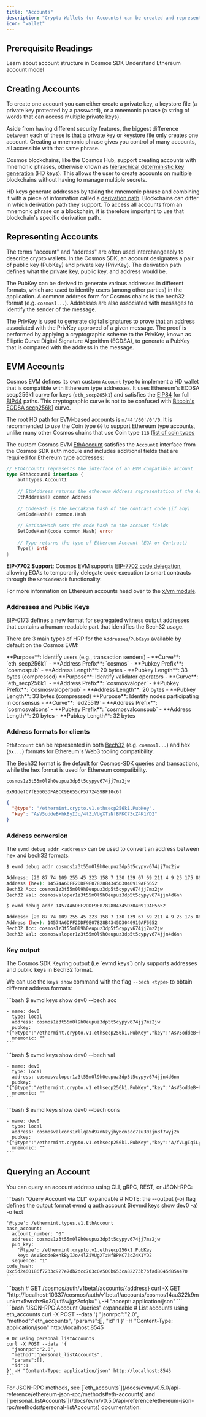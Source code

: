```yaml
---
title: "Accounts"
description: "Crypto Wallets (or Accounts) can be created and represented in unique ways on different blockchains. For developers who interface with account types on a Cosmos EVM chain, e.g. during wallet integration on their dApp frontend, it is therefore important to understand that accounts in the Cosmos EVM are implemented to be compatible with Ethereum type addresses."
icon: "wallet"
---
```


## Prerequisite Readings

<CardGroup cols={2}>
  <Card title="Cosmos SDK Accounts" icon="circle-nodes" href="https://docs.cosmos.network/main/learn/beginner/accounts">
    Learn about account structure in Cosmos SDK
  </Card>
  <Card title="Ethereum Accounts" icon="ethereum" href="https://ethereum.org/en/whitepaper/#ethereum-accounts">
    Understand Ethereum account model
  </Card>
</CardGroup>

## Creating Accounts

To create one account you can either create a private key, a keystore file (a private key protected by a password), or a mnemonic phrase (a string of words that can access multiple private keys).

Aside from having different security features, the biggest difference between each of these is that a private key or keystore file only creates one account. Creating a mnemonic phrase gives you control of many accounts, all accessible with that same phrase.

Cosmos blockchains, like the Cosmos Hub, support creating accounts with mnemonic phrases, otherwise known as [hierarchical deterministic key generation](https://github.com/confio/cosmos-hd-key-derivation-spec) (HD keys). This allows the user to create accounts on multiple blockchains without having to manage multiple secrets.

HD keys generate addresses by taking the mnemonic phrase and combining it with a piece of information called a [derivation path](https://learnmeabitcoin.com/technical/derivation-paths). Blockchains can differ in which derivation path they support. To access all accounts from an mnemonic phrase on a blockchain, it is therefore important to use that blockchain's specific derivation path.

## Representing Accounts

The terms "account" and "address" are often used interchangeably to describe crypto wallets. In the Cosmos SDK, an account designates a pair of public key (PubKey) and private key (PrivKey). The derivation path defines what the private key, public key, and address would be.

The PubKey can be derived to generate various addresses in different formats, which are used to identify users (among other parties) in the application. A common address form for Cosmos chains is the bech32 format (e.g. `cosmos1...`). Addresses are also associated with messages to identify the sender of the message.

The PrivKey is used to generate digital signatures to prove that an address associated with the PrivKey approved of a given message. The proof is performed by applying a cryptographic scheme to the PrivKey, known as Elliptic Curve Digital Signature Algorithm (ECDSA), to generate a PubKey that is compared with the address in the message.

## EVM Accounts

Cosmos EVM defines its own custom `Account` type to implement a HD wallet that is compatible with Ethereum type addresses. It uses Ethereum's ECDSA secp256k1 curve for keys (`eth_secp265k1`) and satisfies the [EIP84](https://github.com/ethereum/EIPs/issues/84) for full [BIP44](https://github.com/bitcoin/bips/blob/master/bip-0044.mediawiki) paths. This cryptographic curve is not to be confused with [Bitcoin's ECDSA secp256k1](https://en.bitcoin.it/wiki/Secp256k1) curve.

The root HD path for EVM-based accounts is `m/44'/60'/0'/0`. It is recommended to use the Coin type `60` to support Ethereum type accounts, unlike many other Cosmos chains that use Coin type `118` ([list of coin types](https://github.com/satoshilabs/slips/blob/master/slip-0044.md)

The custom Cosmos EVM [EthAccount](https://github.com/cosmos/evm/blob/v0.4.1/types/account.go#L28-L33) satisfies the `AccountI` interface from the Cosmos SDK auth module and includes additional fields that are required for Ethereum type addresses:

```go "EthAccountI Interface" expandable
// EthAccountI represents the interface of an EVM compatible account
type EthAccountI interface {
    authtypes.AccountI
    
    // EthAddress returns the ethereum Address representation of the AccAddress
    EthAddress() common.Address
    
    // CodeHash is the keccak256 hash of the contract code (if any)
    GetCodeHash() common.Hash
    
    // SetCodeHash sets the code hash to the account fields
    SetCodeHash(code common.Hash) error
    
    // Type returns the type of Ethereum Account (EOA or Contract)
    Type() int8
}
```

**EIP-7702 Support**: Cosmos EVM supports [EIP-7702 code delegation](/docs/evm/v0.5.0/documentation/evm-compatibility/eip-7702), allowing EOAs to temporarily delegate code execution to smart contracts through the `SetCodeHash` functionality.

For more information on Ethereum accounts head over to the [x/vm module](/docs/evm/v0.5.0/documentation/cosmos-sdk/modules/vm).

### Addresses and Public Keys

[BIP-0173](https://github.com/satoshilabs/slips/blob/master/slip-0173.md) defines a new format for segregated witness output addresses that contains a human-readable part that identifies the Bech32 usage.

There are 3 main types of HRP for the `Addresses`/`PubKeys` available by default on the Cosmos EVM:

<Tabs>
  <Tab title="User Accounts">
    **Purpose**: Identify users (e.g., transaction senders)
    - **Curve**: `eth_secp256k1`
    - **Address Prefix**: `cosmos`
    - **Pubkey Prefix**: `cosmospub`
    - **Address Length**: 20 bytes
    - **Pubkey Length**: 33 bytes (compressed)
  </Tab>

  <Tab title="Validator Operators">
    **Purpose**: Identify validator operators
    - **Curve**: `eth_secp256k1`
    - **Address Prefix**: `cosmosvaloper`
    - **Pubkey Prefix**: `cosmosvaloperpub`
    - **Address Length**: 20 bytes
    - **Pubkey Length**: 33 bytes (compressed)
  </Tab>

  <Tab title="Consensus Nodes">
    **Purpose**: Identify nodes participating in consensus
    - **Curve**: `ed25519`
    - **Address Prefix**: `cosmosvalcons`
    - **Pubkey Prefix**: `cosmosvalconspub`
    - **Address Length**: 20 bytes
    - **Pubkey Length**: 32 bytes
  </Tab>
</Tabs>

### Address formats for clients

`EthAccount` can be represented in both [Bech32](https://en.bitcoin.it/wiki/Bech32) (e.g. `cosmos1...`) and hex (`0x...`) formats for Ethereum's Web3 tooling compatibility.

<Info>
The Bech32 format is the default for Cosmos-SDK queries and transactions, while the hex format is used for Ethereum compatibility.
</Info>

<CodeGroup>

```text Bech32 Address
cosmos1z3t55m0l9h0eupuz3dp5t5cypyv674jj7mz2jw
```

```text EIP-55 Hex Address
0x91defC7fE5603DFA8CC9B655cF5772459BF10c6f
```

```json Public Key
{
  "@type": "/ethermint.crypto.v1.ethsecp256k1.PubKey",
  "key": "AsV5oddeB+hkByIJo/4lZiVUgXTzNfBPKC73cZ4K1YD2"
}
```

</CodeGroup>

### Address conversion

The `evmd debug addr <address>` can be used to convert an address between hex and bech32 formats:

<CodeGroup>

```bash Bech32 to Hex
$ evmd debug addr cosmos1z3t55m0l9h0eupuz3dp5t5cypyv674jj7mz2jw

Address: [20 87 74 109 255 45 223 158 7 130 139 67 69 211 4 9 25 175 86 82]
Address (hex): 14574A6DFF2DDF9E07828B4345D3040919AF5652
Bech32 Acc: cosmos1z3t55m0l9h0eupuz3dp5t5cypyv674jj7mz2jw
Bech32 Val: cosmosvaloper1z3t55m0l9h0eupuz3dp5t5cypyv674jjn4d6nn
```

```bash Hex to Bech32
$ evmd debug addr 14574A6DFF2DDF9E07828B4345D3040919AF5652

Address: [20 87 74 109 255 45 223 158 7 130 139 67 69 211 4 9 25 175 86 82]
Address (hex): 14574A6DFF2DDF9E07828B4345D3040919AF5652
Bech32 Acc: cosmos1z3t55m0l9h0eupuz3dp5t5cypyv674jj7mz2jw
Bech32 Val: cosmosvaloper1z3t55m0l9h0eupuz3dp5t5cypyv674jjn4d6nn
```

</CodeGroup>

### Key output

<Check>
  The Cosmos SDK Keyring output (i.e `evmd keys`) only supports addresses and public keys in Bech32 format.
</Check>

We can use the `keys show` command with the flag `--bech <type>` to obtain different address formats:

<Tabs>
  <Tab title="Account (acc)">
    ```bash
    $ evmd keys show dev0 --bech acc

    - name: dev0
      type: local
      address: cosmos1z3t55m0l9h0eupuz3dp5t5cypyv674jj7mz2jw
      pubkey: '{"@type":"/ethermint.crypto.v1.ethsecp256k1.PubKey","key":"AsV5oddeB+hkByIJo/4lZiVUgXTzNfBPKC73cZ4K1YD2"}'
      mnemonic: ""
    ```
  </Tab>

  <Tab title="Validator (val)">
    ```bash
    $ evmd keys show dev0 --bech val

    - name: dev0
      type: local
      address: cosmosvaloper1z3t55m0l9h0eupuz3dp5t5cypyv674jjn4d6nn
      pubkey: '{"@type":"/ethermint.crypto.v1.ethsecp256k1.PubKey","key":"AsV5oddeB+hkByIJo/4lZiVUgXTzNfBPKC73cZ4K1YD2"}'
      mnemonic: ""
    ```
  </Tab>

  <Tab title="Consensus (cons)">
    ```bash
    $ evmd keys show dev0 --bech cons

    - name: dev0
      type: local
      address: cosmosvalcons1rllqa5d97n6zyjhy6cnscc7zu30zjn3f7wyj2n
      pubkey: '{"@type":"/ethermint.crypto.v1.ethsecp256k1.PubKey","key":"A/fVLgIqiLykFQxum96JkSOoTemrXD0tFaFQ1B0cpB2c"}'
      mnemonic: ""
    ```
  </Tab>
</Tabs>

## Querying an Account

You can query an account address using CLI, gRPC, REST, or JSON-RPC:

<Tabs>
  <Tab title="CLI">
    ```bash "Query Account via CLI" expandable
    # NOTE: the --output (-o) flag defines the output format
    evmd q auth account $(evmd keys show dev0 -a) -o text

    '@type': /ethermint.types.v1.EthAccount
    base_account:
      account_number: "0"
      address: cosmos1z3t55m0l9h0eupuz3dp5t5cypyv674jj7mz2jw
      pub_key:
        '@type': /ethermint.crypto.v1.ethsecp256k1.PubKey
        key: AsV5oddeB+hkByIJo/4lZiVUgXTzNfBPKC73cZ4K1YD2
      sequence: "1"
    code_hash: 0xc5d2460186f7233c927e7db2dcc703c0e500b653ca82273b7bfad8045d85a470
    ```
  </Tab>

  <Tab title="REST API">
    ```bash
    # GET /cosmos/auth/v1beta1/accounts/{address}
    curl -X GET "http://localhost:10337/cosmos/auth/v1beta1/accounts/cosmos14au322k9munkmx5wrchz9q30juf5wjgz2cfqku" \
      -H "accept: application/json"
    ```
  </Tab>

  <Tab title="JSON-RPC">
    ```bash "JSON-RPC Account Queries" expandable
    # List accounts using eth_accounts
    curl -X POST --data '{
      "jsonrpc":"2.0",
      "method":"eth_accounts",
      "params":[],
      "id":1
    }' -H "Content-Type: application/json" http://localhost:8545

    # Or using personal_listAccounts
    curl -X POST --data '{
      "jsonrpc":"2.0",
      "method":"personal_listAccounts",
      "params":[],
      "id":1
    }' -H "Content-Type: application/json" http://localhost:8545
    ```
  </Tab>
</Tabs>

<Note>
For JSON-RPC methods, see [`eth_accounts`](/docs/evm/v0.5.0/api-reference/ethereum-json-rpc/methods#eth-accounts) and [`personal_listAccounts`](/docs/evm/v0.5.0/api-reference/ethereum-json-rpc/methods#personal-listAccounts) documentation.
</Note>

